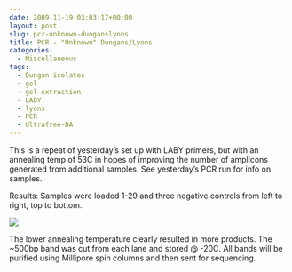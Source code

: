 ```yaml
---
date: 2009-11-19 03:03:17+00:00
layout: post
slug: pcr-unknown-dunganslyons
title: PCR - "Unknown" Dungans/Lyons
categories:
  - Miscellaneous
tags:
  - Dungan isolates
  - gel
  - gel extraction
  - LABY
  - lyons
  - PCR
  - Ultrafree-DA
---
```


This is a repeat of yesterday's set up with LABY primers, but with an annealing temp of 53C in hopes of improving the number of amplicons generated from additional samples. See yesterday's PCR run for info on samples.

Results: Samples were loaded 1-29 and three negative controls from left to right, top to bottom.

![](https://eagle.fish.washington.edu/Arabidopsis/20091118-02.jpg)

The lower annealing temperature clearly resulted in more products. The ~500bp band was cut from each lane and stored @ -20C. All bands will be purified using Millipore spin columns and then sent for sequencing.

